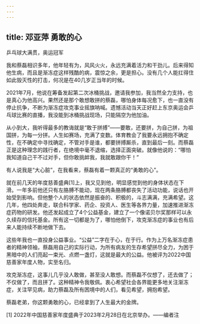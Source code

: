 ```yaml
---
---
---
```

title: 邓亚萍 勇敢的心
---






乒乓球大满贯，奥运冠军

我和蔡磊相识多年，他年轻有为，风风火火，永远充满着活力和干劲儿。后来得知他生病，而且是渐冻症这样残酷的病，震惊之余，更是担心。没有几个人能扛得住如此毁灭性的打击，何况是在40几岁正当年的时候。

2021年7月，他说在筹备发起第二次冰桶挑战，邀请我参加，我当然全力支持，也是真心为他高兴。果然还是那个敢想敢拼的蔡磊，哪怕身体每况愈下，也一直没有停止抗争，不断为渐冻症攻克事业摇旗呐喊。遗憾活动当天正好赶上东京奥运会乒乓球比赛的直播，我没能到冰桶挑战现场，只能隔空为他加油。

从小到大，我听得最多的教诲就是“敢于拼搏”——要敢，还要拼，为自己拼，为祖国拼，为每一分拼。人生如赛场，充满了变数。体育教会了我要永远拥抱不确定性，在不确定中寻找确定，不管对手是谁，都要拼搏厮杀，直到最后一刻。而蔡磊正是这种理念的践行者，在绝境中毫不退缩，选择正面突破。就像他说的：“哪怕我知道自己干不过对手，但你敢挑衅我，我就敢跟你干！”

有人说我是“大心脏”，在我看来，蔡磊有着一颗真正的“勇敢的心”。

就在前几天的年度慈善盛典[1]上，我又见到他，明显感觉到他的身体状态在下滑。一年多前他还只有左胳膊不能动，现在两条胳膊都丧失了活动功能，说话也开始受到影响。但他整个人的状态依然是振奋的、积极的，斗志满满，充满希望。这几年，他四处奔走，联合科学家、药企、投资人、医生等各界力量，加速推进渐冻症药物的研发。他还发起成立了4个公益基金，建立了一个像诺贝尔奖那样可以永久续存的信托基金。所有这一切都是为了，哪怕他倒下，攻克渐冻症的事业也有后来人能持续不断地做下去。

这些年我也一直投身公益事业。“公益”二字在于心，在于行。作为上万名渐冻症患者的精神领袖，蔡磊用自己的实际行动，为所有病友的生存希望拼尽全力，为困于黑暗中的人们亮起一束光、点燃一盏灯，这就是最大的公益。他被评为2022中国慈善家年度人物，实至名归。

攻克渐冻症，这事儿几乎没人敢做，甚至没人敢想。而蔡磊不仅想了，还去做了；不仅做了，而且拼了。这种精神令我敬佩。衷心希望社会各界能更多地关注渐冻症，关注罕见病，助力蔡磊及所有困境中的人们，看见希望，拥抱希望。

蔡磊老弟，你这颗勇敢的心，已经拿到了人生最大的金牌。


[1] 2022年中国慈善家年度盛典于2023年2月28日在北京举办。——编者注